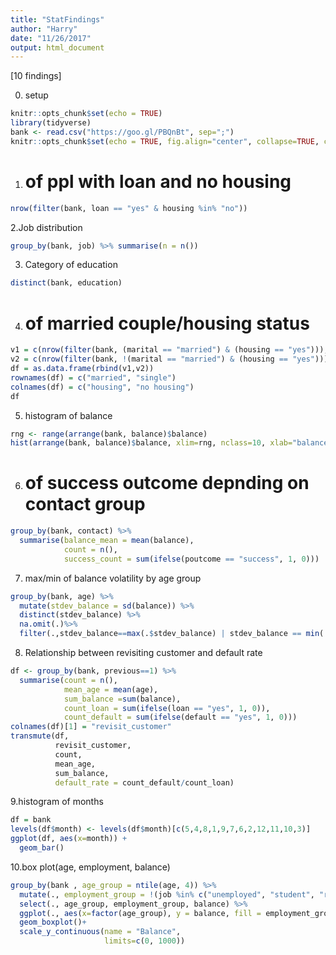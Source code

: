 ```yaml
---
title: "StatFindings"
author: "Harry"
date: "11/26/2017"
output: html_document
---
```


[10 findings]

0. setup
```r
knitr::opts_chunk$set(echo = TRUE)
library(tidyverse)
bank <- read.csv("https://goo.gl/PBQnBt", sep=";")
knitr::opts_chunk$set(echo = TRUE, fig.align="center", collapse=TRUE, cache=TRUE)
```

1. # of ppl with loan and no housing
```r
nrow(filter(bank, loan == "yes" & housing %in% "no"))
```

2.Job distribution
```r
group_by(bank, job) %>% summarise(n = n())
```

3. Category of education
```r
distinct(bank, education)
```

4. # of married couple/housing status
```r
v1 = c(nrow(filter(bank, (marital == "married") & (housing == "yes"))), nrow(filter(bank, (marital == "married") & !(housing == "yes"))))
v2 = c(nrow(filter(bank, !(marital == "married") & (housing == "yes"))), nrow(filter(bank, !(marital == "married") & !(housing == "yes"))))
df = as.data.frame(rbind(v1,v2))
rownames(df) = c("married", "single")
colnames(df) = c("housing", "no housing")
df
```

5. histogram of balance
```r
rng <- range(arrange(bank, balance)$balance)
hist(arrange(bank, balance)$balance, xlim=rng, nclass=10, xlab="balance", main="Histogram of balance")
```

6. # of success outcome depnding on contact group
```r
group_by(bank, contact) %>%
  summarise(balance_mean = mean(balance),
            count = n(),
            success_count = sum(ifelse(poutcome == "success", 1, 0)))
```

7. max/min of balance volatility by age group
```r
group_by(bank, age) %>%
  mutate(stdev_balance = sd(balance)) %>%
  distinct(stdev_balance) %>%
  na.omit(.)%>%
  filter(.,stdev_balance==max(.$stdev_balance) | stdev_balance == min(.$stdev_balance))
```

8. Relationship between revisiting customer and default rate
```r
df <- group_by(bank, previous==1) %>%
  summarise(count = n(),
            mean_age = mean(age),
            sum_balance =sum(balance),
            count_loan = sum(ifelse(loan == "yes", 1, 0)),
            count_default = sum(ifelse(default == "yes", 1, 0)))
colnames(df)[1] = "revisit_customer"
transmute(df,
          revisit_customer,
          count,
          mean_age,
          sum_balance,
          default_rate = count_default/count_loan)
```

9.histogram of months
```r
df = bank
levels(df$month) <- levels(df$month)[c(5,4,8,1,9,7,6,2,12,11,10,3)]
ggplot(df, aes(x=month)) +
  geom_bar()
```

10.box plot(age, employment, balance)
```r
group_by(bank , age_group = ntile(age, 4)) %>%
  mutate(., employment_group = !(job %in% c("unemployed", "student", "retired", "unknown"))) %>%
  select(., age_group, employment_group, balance) %>%
  ggplot(., aes(x=factor(age_group), y = balance, fill = employment_group))+
  geom_boxplot()+
  scale_y_continuous(name = "Balance",
                     limits=c(0, 1000))
```

